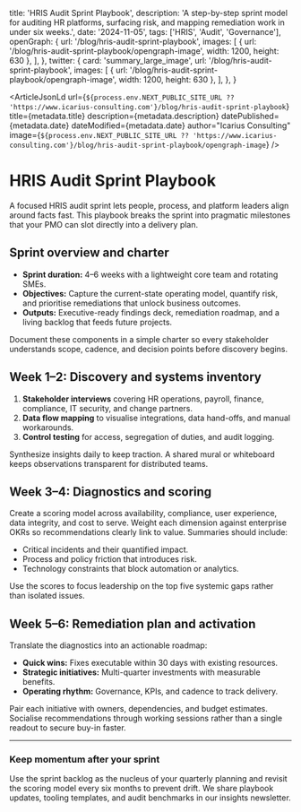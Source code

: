  title: 'HRIS Audit Sprint Playbook',
  description:
    'A step-by-step sprint model for auditing HR platforms, surfacing risk, and mapping remediation work in under six weeks.',
  date: '2024-11-05',
  tags: ['HRIS', 'Audit', 'Governance'],
  openGraph: {
    url: '/blog/hris-audit-sprint-playbook',
    images: [
      { url: '/blog/hris-audit-sprint-playbook/opengraph-image', width: 1200, height: 630 },
    ],
  },
  twitter: {
    card: 'summary_large_image',
    url: '/blog/hris-audit-sprint-playbook',
    images: [
      { url: '/blog/hris-audit-sprint-playbook/opengraph-image', width: 1200, height: 630 },
    ],
  },
}


<ArticleJsonLd
  url={`${process.env.NEXT_PUBLIC_SITE_URL ?? 'https://www.icarius-consulting.com'}/blog/hris-audit-sprint-playbook`}
  title={metadata.title}
  description={metadata.description}
  datePublished={metadata.date}
  dateModified={metadata.date}
  author="Icarius Consulting"
  image={`${process.env.NEXT_PUBLIC_SITE_URL ?? 'https://www.icarius-consulting.com'}/blog/hris-audit-sprint-playbook/opengraph-image`}
/>

# HRIS Audit Sprint Playbook

A focused HRIS audit sprint lets people, process, and platform leaders align around facts fast. This playbook breaks the sprint into pragmatic milestones that your PMO can slot directly into a delivery plan.

## Sprint overview and charter

- **Sprint duration:** 4–6 weeks with a lightweight core team and rotating SMEs.
- **Objectives:** Capture the current-state operating model, quantify risk, and prioritise remediations that unlock business outcomes.
- **Outputs:** Executive-ready findings deck, remediation roadmap, and a living backlog that feeds future projects.

Document these components in a simple charter so every stakeholder understands scope, cadence, and decision points before discovery begins.

## Week 1–2: Discovery and systems inventory

1. **Stakeholder interviews** covering HR operations, payroll, finance, compliance, IT security, and change partners.
2. **Data flow mapping** to visualise integrations, data hand-offs, and manual workarounds.
3. **Control testing** for access, segregation of duties, and audit logging.

<InlineROI className="my-10" />

Synthesize insights daily to keep traction. A shared mural or whiteboard keeps observations transparent for distributed teams.

## Week 3–4: Diagnostics and scoring

Create a scoring model across availability, compliance, user experience, data integrity, and cost to serve. Weight each dimension against enterprise OKRs so recommendations clearly link to value. Summaries should include:

- Critical incidents and their quantified impact.
- Process and policy friction that introduces risk.
- Technology constraints that block automation or analytics.

Use the scores to focus leadership on the top five systemic gaps rather than isolated issues.

## Week 5–6: Remediation plan and activation

Translate the diagnostics into an actionable roadmap:

- **Quick wins:** Fixes executable within 30 days with existing resources.
- **Strategic initiatives:** Multi-quarter investments with measurable benefits.
- **Operating rhythm:** Governance, KPIs, and cadence to track delivery.

Pair each initiative with owners, dependencies, and budget estimates. Socialise recommendations through working sessions rather than a single readout to secure buy-in faster.

<BlogCTA className="mt-12" />

---

### Keep momentum after your sprint

Use the sprint backlog as the nucleus of your quarterly planning and revisit the scoring model every six months to prevent drift. We share playbook updates, tooling templates, and audit benchmarks in our insights newsletter.

<NewsletterForm className="mt-6" />
